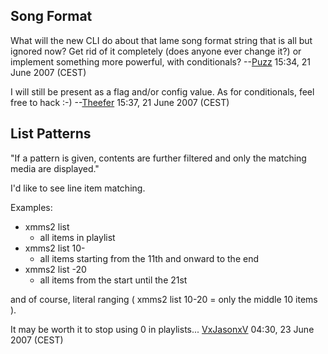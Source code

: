 == Song Format ==
What will the new CLI do about that lame song format string that is all but ignored now? Get rid of it completely (does anyone ever change it?) or implement something more powerful, with conditionals?
--[[User:Puzzles|Puzz]] 15:34, 21 June 2007 (CEST)

I will still be present as a flag and/or config value. As for conditionals, feel free to hack :-)
--[[User:Theefer|Theefer]] 15:37, 21 June 2007 (CEST)

== List Patterns ==

"If a pattern is given, contents are further filtered and only the matching media are displayed."

I'd like to see line item matching.

Examples:
* xmms2 list
** all items in playlist
* xmms2 list 10-
** all items starting from the 11th and onward to the end
* xmms2 list -20
** all items from the start until the 21st

and of course, literal ranging ( xmms2 list 10-20 = only the middle 10 items ).

It may be worth it to stop using 0 in playlists... [[User:VxJasonxV|VxJasonxV]] 04:30, 23 June 2007 (CEST)